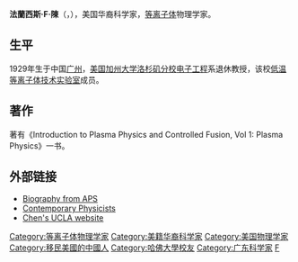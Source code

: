 {{Unreferenced|time=2017-05-13T15:26:09+00:00}}
'''法蘭西斯·F·陳'''（{{lang-en|'''Francis F. Chen'''}}，{{bd|1929年|11月18日}}），美国华裔科学家，[[等离子体|等离子体]]物理学家。

==生平==
1929年生于中国[[广州|广州]]，[[美国|美国]][[加州大学洛杉矶分校|加州大学洛杉矶分校]][[电子工程|电子工程]]系退休教授，该校[[低温等离子体技术实验室|低温等离子体技术实验室]]成员。

==著作==
著有《Introduction to Plasma Physics and Controlled Fusion, Vol 1: Plasma Physics》一书。

==外部链接==
* [http://www.aps.org/programs/honors/prizes/prizerecipient.cfm?name=Francis%20F.%20Chen&year=1995 Biography from APS] {{Wayback|url=http://www.aps.org/programs/honors/prizes/prizerecipient.cfm?name=Francis%20F.%20Chen&year=1995 |date=20170305013109 }}
* [https://web.archive.org/web/20121005142459/http://www.aip.org/history/acap/biographies/bio.jsp?chenf Contemporary Physicists]
* [http://www.ee.ucla.edu/~ffchen/ Chen's UCLA website] {{Wayback|url=http://www.ee.ucla.edu/~ffchen/ |date=20120311101949 }}

{{Physicist-stub}}
{{Authority control}}
{{DEFAULTSORT:C}}
[[Category:等离子体物理学家|Category:等离子体物理学家]]
[[Category:美籍华裔科学家|Category:美籍华裔科学家]]
[[Category:美国物理学家|Category:美国物理学家]]
[[Category:移民美國的中國人|Category:移民美國的中國人]]
[[Category:哈佛大學校友|Category:哈佛大學校友]]
[[Category:广东科学家|Category:广东科学家]]
[[Category:陈姓|F]]